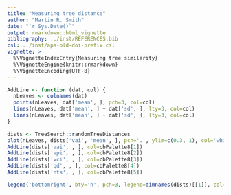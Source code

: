 ```yaml
---
title: "Measuring tree distance"
author: "Martin R. Smith"
date: "`r Sys.Date()`"
output: rmarkdown::html_vignette
bibliography: ../inst/REFERENCES.bib
csl: ../inst/apa-old-doi-prefix.csl
vignette: >
  %\VignetteIndexEntry{Measuring tree similarity}
  %\VignetteEngine{knitr::rmarkdown}
  %\VignetteEncoding{UTF-8}
---
```



```R
AddLine <- function (dat, col) {
  nLeaves <- colnames(dat)
  points(nLeaves, dat['mean', ], pch=3, col=col)
  lines(nLeaves, dat['mean', ] + dat['sd', ], lty=3, col=col)
  lines(nLeaves, dat['mean', ] - dat['sd', ], lty=3, col=col)
}

dists <- TreeSearch::randomTreeDistances
plot(nLeaves, dists['vai', 'mean', ], pch='.', ylim=c(0.3, 1), col='white')
AddLine(dists['vai', , ], col=cbPalette8[1])
AddLine(dists['vpi', , ], col=cbPalette8[2])
AddLine(dists['vci', , ], col=cbPalette8[3])
AddLine(dists['qd', , ], col=cbPalette8[4])
AddLine(dists['nts', , ], col=cbPalette8[5])

legend('bottomright', bty='n', pch=3, legend=dimnames(dists)[[1]], col=cbPalette8[1:5])
````